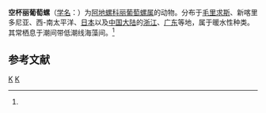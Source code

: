 {{Speciesbox
| taxon = Lamprohaminoea cymbalum
| binomial_authority = (Quoy et Gaimard, 1835)<ref name='id10550'>{{cite web| url =http://www.bioinfo.cn/db05/BjdwSpecies.php?action=view&id=10550| title =空杯丽葡萄螺| work =《中国动物物种编目数据库》| publisher =中国科学院微生物研究所| author =中国科学院动物研究所| accessdate =2009-04-28| deadurl =yes| archiveurl =https://web.archive.org/web/20160305020315/http://www.bioinfo.cn/db05/BjdwSpecies.php?action=view&id=10550| archivedate =2016-03-05}}</ref>
}}

'''空杯丽葡萄螺'''（[[学名|学名]]：{{lang|la|''Lamprohaminoea cymbalum''}}）为[[阿地螺科|阿地螺科]][[丽葡萄螺属|丽葡萄螺属]]的动物。分布于[[毛里求斯|毛里求斯]]、新喀里多尼亚、西-南太平洋、[[日本|日本]]以及[[中国大陆|中国大陆]]的[[浙江|浙江]]、[[广东|广东]]等地，属于暖水性种类。其常栖息于潮间带低潮线海藻间。<ref name='id10550'/>

== 参考文献 ==
{{reflist}}

{{软体动物小作品}}
{{Taxonbar}}
[[Category:1835年描述的动物|K]]
[[Category:丽葡萄螺属|K]]